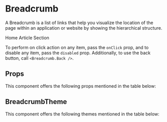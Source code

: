 
<Meta title="Core" component={Breadcrumb} />

# Breadcrumb

A Breadcrumb is a list of links that help you visualize the location of the page within an application or website by showing the hierarchical structure.  

<Preview withToolbar>
    <Story name="Breadcrumb">
        <Breadcrumb>
            <Breadcrumb.Item onClick={action('Home')}>Home</Breadcrumb.Item>
            <Breadcrumb.Item onClick={action('Article')}>Article</Breadcrumb.Item>
            <Breadcrumb.Item disabled onClick={action('Section')}>
                Section
            </Breadcrumb.Item>
        </Breadcrumb>
    </Story>
</Preview>

To perform on click action on any item, pass the `onClick` prop, and to disable any item, pass the `disabled` prop. 
Additionally, to use the back button, call `<Breadcrumb.Back />`.

<Preview withToolbar>
    <Breadcrumb.Back onClick={action('Back')} />
</Preview>

## Props

This component offers the following props mentioned in the table below:

<Props of={Breadcrumb} />

## BreadcrumbTheme

This component offers the following themes mentioned in the table below:

<Props of={stories.ThemeInterface} />
